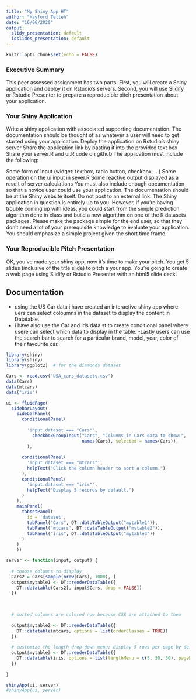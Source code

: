 ---
title: "My Shiny App HT"
author: "Hayford Tetteh"
date: "16/06/2020"
output:
  slidy_presentation: default
  ioslides_presentation: default
---

```{r setup, include=FALSE}
knitr::opts_chunk$set(echo = FALSE)
```
### Executive Summary
This peer assessed assignment has two parts. First, you will create a Shiny application and deploy it on Rstudio's servers. Second, you will use Slidify or Rstudio Presenter to prepare a reproducible pitch presentation about your application.

### Your Shiny Application

Write a shiny application with associated supporting documentation. The documentation should be thought of as whatever a user will need to get started using your application.
Deploy the application on Rstudio's shiny server
Share the application link by pasting it into the provided text box
Share your server.R and ui.R code on github
The application must include the following:

Some form of input (widget: textbox, radio button, checkbox, ...)
Some operation on the ui input in sever.R
Some reactive output displayed as a result of server calculations
You must also include enough documentation so that a novice user could use your application.
The documentation should be at the Shiny website itself. Do not post to an external link.
The Shiny application in question is entirely up to you. However, if you're having trouble coming up with ideas, you could start from the simple prediction algorithm done in class and build a new algorithm on one of the R datasets packages. Please make the package simple for the end user, so that they don't need a lot of your prerequisite knowledge to evaluate your application. You should emphasize a simple project given the short time frame.

### Your Reproducible Pitch Presentation

OK, you've made your shiny app, now it's time to make your pitch. You get 5 slides (inclusive of the title slide) to pitch a your app. You're going to create a web page using Slidify or Rstudio Presenter with an html5 slide deck.

## Documentation

- using the US Car data i have created an interactive shiny app where uers can select coloumns in the dataset to display the content in Datatable.
- i have also use the Car and iris data st to create conditional panel where usere can select which data tp display in the table.
-Lastly users can use the search bar to search for a particular brand, model, year, color of their favourite car.

```{r cars, echo = TRUE}
library(shiny)
library(shiny)
library(ggplot2)  # for the diamonds dataset

Cars <- read.csv("USA_cars_datasets.csv")
data(Cars)
data(mtcars)
data("iris")

ui <- fluidPage(
  sidebarLayout(
    sidebarPanel(
      conditionalPanel(
         
        'input.dataset === "Cars"',
          checkboxGroupInput("Cars", "Columns in Cars data to show:",
                             names(Cars), selected = names(Cars)),
        ),
      
      conditionalPanel(
        'input.dataset === "mtcars"',
        helpText("Click the column header to sort a column.")
      ),
      conditionalPanel(
        'input.dataset === "iris"',
        helpText("Display 5 records by default.")
      )
    ),
    mainPanel(
      tabsetPanel(
        id = 'dataset',
        tabPanel("Cars", DT::dataTableOutput("mytable1")),
        tabPanel("mtcars", DT::dataTableOutput("mytable2")),
        tabPanel("iris", DT::dataTableOutput("mytable3"))
      )
    )
    ))

server <- function(input, output) {
  
  # choose columns to display
  Cars2 = Cars[sample(nrow(Cars), 1000), ]
  output$mytable1 <- DT::renderDataTable({
    DT::datatable(Cars2[, input$Cars, drop = FALSE])
  })
  

  
  # sorted columns are colored now because CSS are attached to them
  
  output$mytable2 <- DT::renderDataTable({
    DT::datatable(mtcars, options = list(orderClasses = TRUE))
  })
  
  # customize the length drop-down menu; display 5 rows per page by default
  output$mytable3 <- DT::renderDataTable({
    DT::datatable(iris, options = list(lengthMenu = c(5, 30, 50), pageLength = 5))
  })
  
}

shinyApp(ui, server)
#shinyApp(ui, server)

```


